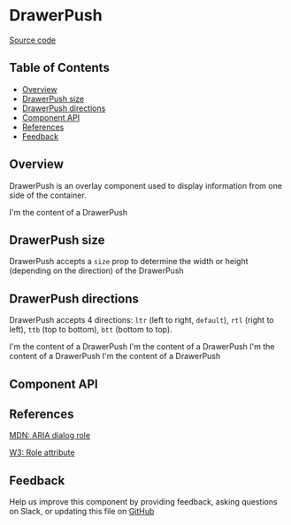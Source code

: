 
# DrawerPush

[Source code](https://github.com/leemonade/bubbles/tree/main/packages/components/src/overlay/DrawerPush/DrawerPush.js)

## Table of Contents

<!-- START doctoc generated TOC please keep comment here to allow auto update -->
<!-- DON'T EDIT THIS SECTION, INSTEAD RE-RUN doctoc TO UPDATE -->

- [Overview](#overview)
- [DrawerPush size](#drawerpush-size)
- [DrawerPush directions](#drawerpush-directions)
- [Component API](#component-api)
- [References](#references)
- [Feedback](#feedback)

## Overview

DrawerPush is an overlay component used to display information from one side of the container.

<ThemeProvider>
  <Box style={{ height: 50, width: '100%', display: 'flex' }}>
    <DrawerPush opened size={280} style={{ padding: 16, border: '1px solid black' }}>
      I'm the content of a DrawerPush
    </DrawerPush>
    <Box style={{ backgroundColor: 'whitesmoke', height: '100%', width: '100%' }}></Box>
  </Box>
</ThemeProvider>

## DrawerPush size

DrawerPush accepts a `size` prop to determine the width or height (depending on the direction) of the DrawerPush

<ThemeProvider>
  <Box style={{ height: 50, width: '100%', display: 'flex' }}>
    <DrawerPush opened size={500} style={{ border: '1px solid black' }}></DrawerPush>
    <Box style={{ backgroundColor: 'whitesmoke', height: '100%', width: '100%' }}></Box>
  </Box>
  <Box style={{ height: 50, width: '100%', display: 'flex', marginTop: 20 }}>
    <DrawerPush opened size={800} style={{ border: '1px solid black' }}></DrawerPush>
    <Box style={{ backgroundColor: 'whitesmoke', height: '100%', width: '100%' }}></Box>
  </Box>
  <Box
    style={{ height: 100, width: '100%', display: 'flex', flexDirection: 'column', marginTop: 20 }}
  >
    <DrawerPush opened size={10} direction="ttb" style={{ border: '1px solid black' }}></DrawerPush>
    <Box style={{ backgroundColor: 'whitesmoke', height: '100%', width: '100%' }}></Box>
  </Box>
  <Box
    style={{ height: 100, width: '100%', display: 'flex', flexDirection: 'column', marginTop: 20 }}
  >
    <DrawerPush opened size={70} direction="ttb" style={{ border: '1px solid black' }}></DrawerPush>
    <Box style={{ backgroundColor: 'whitesmoke', height: '100%', width: '100%' }}></Box>
  </Box>
</ThemeProvider>

## DrawerPush directions

DrawerPush accepts 4 directions: `ltr` (left to right, `default`), `rtl` (right to left), `ttb` (top to bottom), `btt` (bottom to top).

<ThemeProvider>
  <Box style={{ height: 50, width: '100%', display: 'flex' }}>
    <DrawerPush opened size={160} style={{ padding: 8, border: '1px solid black' }}>
      I'm the content of a DrawerPush
    </DrawerPush>
    <Box style={{ backgroundColor: 'whitesmoke', height: '100%', width: '100%' }}></Box>
  </Box>
  <Box style={{ height: 50, width: '100%', display: 'flex', marginTop: 20 }}>
    <Box style={{ backgroundColor: 'whitesmoke', height: '100%', width: '100%' }}></Box>
    <DrawerPush opened size={160} direction="rtl" style={{ padding: 8, border: '1px solid black' }}>
      I'm the content of a DrawerPush
    </DrawerPush>
  </Box>
  <Box
    style={{ height: 100, width: '100%', display: 'flex', flexDirection: 'column', marginTop: 20 }}
  >
    <DrawerPush opened size={50} direction="ttb" style={{ padding: 8, border: '1px solid black' }}>
      I'm the content of a DrawerPush
    </DrawerPush>
    <Box style={{ backgroundColor: 'whitesmoke', height: '100%', width: '100%' }}></Box>
  </Box>
  <Box
    style={{ height: 100, width: '100%', display: 'flex', flexDirection: 'column', marginTop: 20 }}
  >
    <Box style={{ backgroundColor: 'whitesmoke', height: '100%', width: '100%' }}></Box>
    <DrawerPush opened size={50} direction="btt" style={{ padding: 8, border: '1px solid black' }}>
      I'm the content of a DrawerPush
    </DrawerPush>
  </Box>
</ThemeProvider>

## Component API

<Preview>
  <Story id="atoms-overlay-drawerpush--playground" />
</Preview>

<Props of={DrawerPush} />

## References

[MDN: ARIA dialog role](https://developer.mozilla.org/en-US/docs/Web/Accessibility/ARIA/Roles/dialog_role)

[W3: Role attribute](https://www.w3.org/WAI/PF/HTML/wiki/RoleAttribute)

## Feedback

Help us improve this component by providing feedback, asking questions on Slack, or updating this file on
[GitHub](https://github.com/leemonade/bubbles/edit/main/packages/components/src/overlay/DrawerPush/DrawerPush.mdx)
